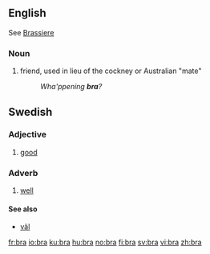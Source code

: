 ==English==
See [[Brassiere]]

===Noun===
{{en-noun}}

# {{slang}} friend, used in lieu of the cockney or Australian "mate"
#: ''Wha'ppening '''bra'''?''

==Swedish==
{{sv-adj|bra|bra|bra|bra|bättre|bäste|bästa|bäst}}
===Adjective===

# [[good]]

===Adverb===
#[[well]]

====See also====
*[[väl]]

[[fr:bra]]
[[io:bra]]
[[ku:bra]]
[[hu:bra]]
[[no:bra]]
[[fi:bra]]
[[sv:bra]]
[[vi:bra]]
[[zh:bra]]